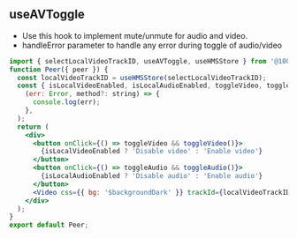 ## useAVToggle

- Use this hook to implement mute/unmute for audio and video.
- handleError parameter to handle any error during toggle of audio/video


```jsx
import { selectLocalVideoTrackID, useAVToggle, useHMSStore } from '@100mslive/react-sdk';
function Peer({ peer }) {
  const localVideoTrackID = useHMSStore(selectLocalVideoTrackID);
  const { isLocalVideoEnabled, isLocalAudioEnabled, toggleVideo, toggleAudio } = useAVToggle(
    (err: Error, method?: string) => {
      console.log(err);
    },
  );
  return (
    <div>
      <button onClick={() => toggleVideo && toggleVideo()}>
        {isLocalVideoEnabled ? 'Disable video' : 'Enable video'}
      </button>
      <button onClick={() => toggleAudio && toggleAudio()}>
        {isLocalAudioEnabled ? 'Disable audio' : 'Enable audio'}
      </button>
      <Video css={{ bg: '$backgroundDark' }} trackId={localVideoTrackID} />
    </div>
  );
}
export default Peer;
```

<Story id="rendering-video-video-component--avtoogle-example" />
